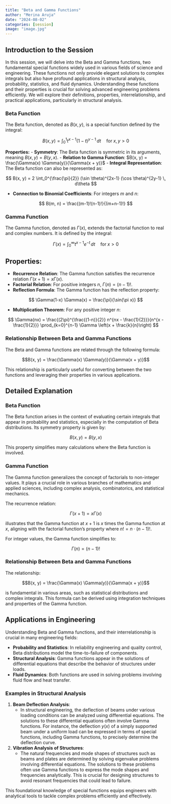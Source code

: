 ```yaml
---
title: "Beta and Gamma Functions"
author: "Merina Aruja"
date: "2024-08-02"
categories: [session]
image: "image.jpg"
---
```


## Introduction to the Session

In this session, we will delve into the Beta and Gamma functions, two fundamental special functions widely used in various fields of science and engineering. These functions not only provide elegant solutions to complex integrals but also have profound applications in structural analysis, probability, statistics, and fluid dynamics. Understanding these functions and their properties is crucial for solving advanced engineering problems efficiently. We will explore their definitions, properties, interrelationship, and practical applications, particularly in structural analysis.

### Beta Function

The Beta function, denoted as $B(x, y)$, is a special function defined by the integral:

$$B(x, y) = \int_0^1 t^{x-1} (1-t)^{y-1} \, dt \quad \text{for} \; x, y > 0$$

**Properties:**
- **Symmetry**: The Beta function is symmetric in its arguments, meaning $B(x, y) = B(y, x)$.
- **Relation to Gamma Function**: $B(x, y) = \frac{\Gamma(x) \Gamma(y)}{\Gamma(x + y)}$
- **Integral Representation**: The Beta function can also be represented as:

 $$
  B(x, y) = 2 \int_0^{\frac{\pi}{2}} (\sin \theta)^{2x-1} (\cos \theta)^{2y-1} \, d\theta
 $$

- **Connection to Binomial Coefficients**: For integers $m$ and $n$:

 $$
  B(m, n) = \frac{(m-1)!(n-1)!}{(m+n-1)!}
 $$

### Gamma Function

The Gamma function, denoted as $\Gamma(x)$, extends the factorial function to real and complex numbers. It is defined by the integral:

$$\Gamma(x) = \int_0^\infty t^{x-1} e^{-t} \, dt \quad \text{for} \; x > 0$$

:::{.callout-important}
## Properties:
- **Recurrence Relation**: The Gamma function satisfies the recurrence relation $\Gamma(x+1) = x \Gamma(x)$.
- **Factorial Relation**: For positive integers $n$, $\Gamma(n) = (n-1)!$.
- **Reflection Formula**: The Gamma function has the reflection property:
:::


 $$
  \Gamma(1-x) \Gamma(x) = \frac{\pi}{\sin(\pi x)}
 $$

- **Multiplication Theorem**: For any positive integer $n$:

 $$
  \Gamma(nx) = \frac{(2\pi)^{\frac{(1-n)}{2}} n^{nx - \frac{1}{2}}}{n^{x - \frac{1}{2}}} \prod_{k=0}^{n-1} \Gamma \left(x + \frac{k}{n}\right)
 $$

### Relationship Between Beta and Gamma Functions

The Beta and Gamma functions are related through the following formula:

$$B(x, y) = \frac{\Gamma(x) \Gamma(y)}{\Gamma(x + y)}$$

This relationship is particularly useful for converting between the two functions and leveraging their properties in various applications.

## Detailed Explanation

### Beta Function

The Beta function arises in the context of evaluating certain integrals that appear in probability and statistics, especially in the computation of Beta distributions. Its symmetry property is given by:

$$B(x, y) = B(y, x)$$

This property simplifies many calculations where the Beta function is involved.

### Gamma Function

The Gamma function generalizes the concept of factorials to non-integer values. It plays a crucial role in various branches of mathematics and applied sciences, including complex analysis, combinatorics, and statistical mechanics.

The recurrence relation:

$$\Gamma(x+1) = x \Gamma(x)$$

illustrates that the Gamma function at $x+1$ is $x$ times the Gamma function at $x$, aligning with the factorial function's property where $n! = n \cdot (n-1)!$.

For integer values, the Gamma function simplifies to:

$$\Gamma(n) = (n-1)!$$

### Relationship Between Beta and Gamma Functions

The relationship:

$$B(x, y) = \frac{\Gamma(x) \Gamma(y)}{\Gamma(x + y)}$$

is fundamental in various areas, such as statistical distributions and complex integrals. This formula can be derived using integration techniques and properties of the Gamma function.

## Applications in Engineering

Understanding Beta and Gamma functions, and their interrelationship is crucial in many engineering fields:

- **Probability and Statistics**: In reliability engineering and quality control, Beta distributions model the time-to-failure of components.
- **Structural Analysis**: Gamma functions appear in the solutions of differential equations that describe the behavior of structures under loads.
- **Fluid Dynamics**: Both functions are used in solving problems involving fluid flow and heat transfer.

### Examples in Structural Analysis

1. **Beam Deflection Analysis**:
   - In structural engineering, the deflection of beams under various loading conditions can be analyzed using differential equations. The solutions to these differential equations often involve Gamma functions. For instance, the deflection $y(x)$ of a simply supported beam under a uniform load can be expressed in terms of special functions, including Gamma functions, to precisely determine the deflection curve.

2. **Vibration Analysis of Structures**:
   - The natural frequencies and mode shapes of structures such as beams and plates are determined by solving eigenvalue problems involving differential equations. The solutions to these problems often use Gamma functions to express the mode shapes and frequencies analytically. This is crucial for designing structures to avoid resonant frequencies that could lead to failure.

This foundational knowledge of special functions equips engineers with analytical tools to tackle complex problems efficiently and effectively.
